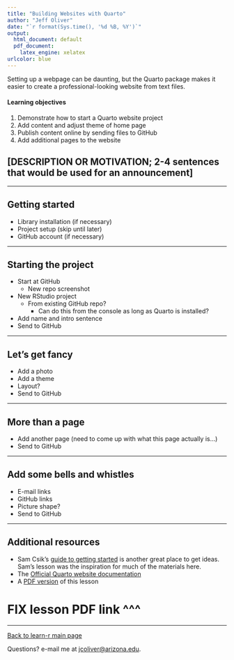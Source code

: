 ```yaml
---
title: "Building Websites with Quarto"
author: "Jeff Oliver"
date: "`r format(Sys.time(), '%d %B, %Y')`"
output:
  html_document: default
  pdf_document:
    latex_engine: xelatex
urlcolor: blue
---
```


Setting up a webpage can be daunting, but the Quarto package makes it easier to 
create a professional-looking website from text files.

#### Learning objectives

1. Demonstrate how to start a Quarto website project
2. Add content and adjust theme of home page
3. Publish content online by sending files to GitHub
4. Add additional pages to the website

## [DESCRIPTION OR MOTIVATION; 2-4 sentences that would be used for an announcement]

***

## Getting started

+ Library installation (if necessary)
+ Project setup (skip until later)
+ GitHub account (if necessary)

***

## Starting the project

+ Start at GitHub
  + New repo screenshot
+ New RStudio project
  + From existing GitHub repo?
    + Can do this from the console as long as Quarto is installed?
+ Add name and intro sentence
+ Send to GitHub

***

## Let's get fancy

+ Add a photo
+ Add a theme
+ Layout?
+ Send to GitHub

***

## More than a page

+ Add another page (need to come up with what this page actually is...)
+ Send to GitHub

***

## Add some bells and whistles

+ E-mail links
+ GitHub links
+ Picture shape?
+ Send to GitHub

***

## Additional resources

+ Sam Csik's [guide to getting started](https://ucsb-meds.github.io/creating-quarto-websites/) 
is another great place to get ideas. Sam's lesson was the inspiration for much 
of the materials here.
+ The [Official Quarto website documentation](https://quarto.org/docs/websites/)
+ A [PDF version](https://jcoliver.github.io/learn-r/0XX-quarto-web.pdf) of this lesson

# FIX lesson PDF link ^^^

***

<a href="index.html">Back to learn-r main page</a>
  
Questions?  e-mail me at <a href="mailto:jcoliver@arizona.edu">jcoliver@arizona.edu</a>.